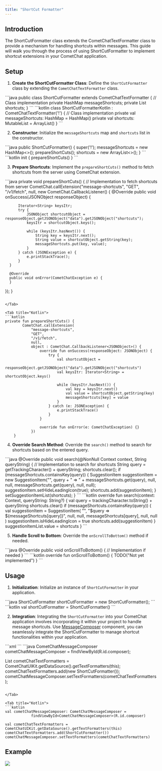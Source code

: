 ```yaml
---
title: "ShortCut Formatter"
---
```


## Introduction

The ShortCutFormatter class extends the CometChatTextFormatter class to provide a mechanism for handling shortcuts within messages. This guide will walk you through the process of using ShortCutFormatter to implement shortcut extensions in your CometChat application.

## Setup

1. **Create the ShortCutFormatter Class**: Define the `ShortCutFormatter` class by extending the `CometChatTextFormatter` class.

<Tabs>
<Tab title="Java">
```java
  public class ShortCutFormatter extends CometChatTextFormatter {
      // Class implementation
  private HashMap<String, String> messageShortcuts;
  private List<SuggestionItem> shortcuts;
  }
```

</Tab>

<Tab title="Kotlin">
```kotlin
class ShortCutFormatterKotlin : CometChatTextFormatter('!') {
    // Class implementation
    private val messageShortcuts: HashMap<String, String> = HashMap()
    private val shortcuts: MutableList<SuggestionItem> = ArrayList()
}
```

</Tab>

</Tabs>

2. **Constructor**: Initialize the `messageShortcuts` map and `shortcuts` list in the constructor.

<Tabs>
<Tab title="Java">
```java
 public ShortCutFormatter() {
     super('!');
     messageShortcuts = new HashMap<>();
     prepareShortCuts();
     shortcuts = new ArrayList<>();
 }
```

</Tab>

<Tab title="Kotlin">
```kotlin
  init {
        prepareShortCuts()
    }
```

</Tab>

</Tabs>

3. **Prepare Shortcuts**: Implement the `prepareShortCuts()` method to fetch shortcuts from the server using CometChat extension.

<Tabs>
<Tab title="Java">
```java
private void prepareShortCuts() {
  // Implementation to fetch shortcuts from server
  CometChat.callExtension("message-shortcuts", "GET", "/v1/fetch", null, new CometChat.CallbackListener<JSONObject>() {
      @Override
      public void onSuccess(JSONObject responseObject) {

          Iterator<String> keysItr;
          try {
              JSONObject shortcutObject = responseObject.getJSONObject("data").getJSONObject("shortcuts");
              keysItr = shortcutObject.keys();

              while (keysItr.hasNext()) {
                  String key = keysItr.next();
                  String value = shortcutObject.getString(key);
                  messageShortcuts.put(key, value);
              }
          } catch (JSONException e) {
              e.printStackTrace();
          }
      }

      @Override
      public void onError(CometChatException e) {
      }
  });
}
```

</Tab>

<Tab title="Kotlin">
```kotlin
private fun prepareShortCuts() {
        CometChat.callExtension(
            "message-shortcuts",
            "GET",
            "/v1/fetch",
            null,
            object : CometChat.CallbackListener<JSONObject>() {
                override fun onSuccess(responseObject: JSONObject) {
                    try {
                        val shortcutObject =
                            responseObject.getJSONObject("data").getJSONObject("shortcuts")
                        val keysItr: Iterator<String> = shortcutObject.keys()

                        while (keysItr.hasNext()) {
                            val key = keysItr.next()
                            val value = shortcutObject.getString(key)
                            messageShortcuts[key] = value
                        }
                    } catch (e: JSONException) {
                        e.printStackTrace()
                    }
                }

                override fun onError(e: CometChatException) {}
            })
    }
```

</Tab>

</Tabs>

4. **Override Search Method**: Override the `search()` method to search for shortcuts based on the entered query.

<Tabs>
<Tab title="Java">
```java
@Override
public void search(@NonNull Context context, String queryString) {
    // Implementation to search for shortcuts
      String query = getTrackingCharacter() + queryString;
    shortcuts.clear();
    if (messageShortcuts.containsKey(query)) {
        SuggestionItem suggestionItem = new SuggestionItem("", query + "  =>  " + messageShortcuts.get(query), null, null, messageShortcuts.get(query), null, null);
        suggestionItem.setHideLeadingIcon(true);
        shortcuts.add(suggestionItem);
    }
    setSuggestionItemList(shortcuts);
}
```

</Tab>

<Tab title="Kotlin">
```kotlin
  override fun search(context: Context, queryString: String?) {
        val query = trackingCharacter.toString() + queryString
        shortcuts.clear()
        if (messageShortcuts.containsKey(query)) {
            val suggestionItem = SuggestionItem(
                "",
                "$query  =>  ${messageShortcuts[query]}",
                null,
                null,
                messageShortcuts[query],
                null,
                null
            )
            suggestionItem.isHideLeadingIcon = true
            shortcuts.add(suggestionItem)
        }
        suggestionItemList.value = shortcuts
    }
```

</Tab>

</Tabs>

5. **Handle Scroll to Bottom**: Override the `onScrollToBottom()` method if needed.

<Tabs>
<Tab title="Java">
```java
 @Override
 public void onScrollToBottom() {
     // Implementation if needed
 }
```

</Tab>

<Tab title="Kotlin">
```kotlin
override fun onScrollToBottom() {
        TODO("Not yet implemented")
    }
```

</Tab>

</Tabs>

## Usage

1. **Initialization**: Initialize an instance of `ShortCutFormatter` in your application.

<Tabs>
<Tab title="Java">
```java
ShortCutFormatter shortCutFormatter = new ShortCutFormatter();
```

</Tab>

<Tab title="Kotlin">
```kotlin
 val shortCutFormatter = ShortCutFormatter()
```

</Tab>

</Tabs>

2. **Integration**: Integrating the `ShortCutFormatter` into your CometChat application involves incorporating it within your project to handle message shortcuts. Use [MessageComposer](/docs/ui-kit/android/message-composer) component, you can seamlessly integrate the ShortCutFormatter to manage shortcut functionalities within your application.

<Tabs>
<Tab title="XML">
```xml
<com.cometchat.chatuikit.messagecomposer.CometChatMessageComposer
 android:id="@+id/composer"
 android:layout_width="match_parent"
 android:layout_height="match_parent" />
```

</Tab>

</Tabs>

<Tabs>
<Tab title="Java">
```java
CometChatMessageComposer cometChatMessageComposer = findViewById(R.id.composer);

List<CometChatTextFormatter> cometChatTextFormatters = CometChatUIKit.getDataSource().getTextFormatters(this);
cometChatTextFormatters.add(new ShortCutFormatter());
cometChatMessageComposer.setTextFormatters(cometChatTextFormatters);
```

</Tab>

<Tab title="Kotlin">
```kotlin
val cometChatMessageComposer: CometChatMessageComposer =
            findViewById<CometChatMessageComposer>(R.id.composer)

val cometChatTextFormatters = CometChatUIKit.getDataSource().getTextFormatters(this)
cometChatTextFormatters.add(ShortCutFormatter())
cometChatMessageComposer.setTextFormatters(cometChatTextFormatters)
```

</Tab>

</Tabs>

## Example

<Frame>
  <img src="/images/d86e764a-shortcut_extension_guide-e21ce89a7fbb141a897f907b13dcc3c3.png" />
</Frame>
